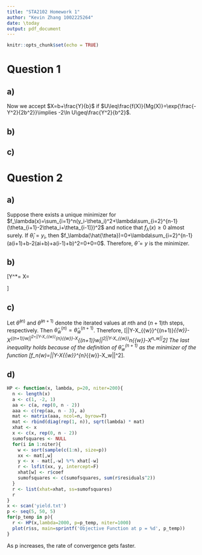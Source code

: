 ```yaml
---
title: "STA2102 Homework 1"
author: "Kevin Zhang 1002225264"
date: \today
output: pdf_document
---
```


```r
knitr::opts_chunk$set(echo = TRUE)
```

\setcounter{MaxMatrixCols}{20}

# Question 1

## a)

\begin{align*}
\frac{f(x)}{g(x)}&=\frac{b}{\sqrt{2\pi}(1-\Phi(b))}\exp\left[\frac{-\left(b+\frac{Y}{b}\right)^2}{2}+b\left(b+\frac{Y}{b}-b\right)\right]\\
&=\frac{b}{\sqrt{2\pi}(1-\Phi(b))}\exp\left[\frac{-b^2-2Y-\frac{Y^2}{b^2}}{2}+Y\right]\\
&=\frac{b}{\sqrt{2\pi}(1-\Phi(b))}\exp\left[\frac{-b^2}{2}-\frac{Y^2}{2b^2}\right]\\
\text{define }M&=\frac{b}{\sqrt{2\pi}(1-\Phi(b))}\exp\left[\frac{-b^2}{2}\right]\\
\text{then }\frac{f(x)}{Mg(x)}&=\exp{\frac{-Y^2}{2b^2}}\leq1\text{ since }e^{-x}\leq\;\forall\;x\geq0
\end{align*}

Now we accept $X=b+\frac{Y}{b}$ if $U\leq\frac{f(X)}{Mg(X)}=\exp{\frac{-Y^2}{2b^2}}\implies -2\ln U\geq\frac{Y^2}{b^2}$.

## b)

\begin{gather*}
\frac{\partial}{\partial x}(\ln f(x)-\ln g(x))=\frac{\partial}{\partial x}\left(\frac{-x^2}{2}-\ln(\sqrt{2\pi}(1-\Phi(b)))-\ln(b)+b(x-b)\right)\\
=-x+b=0\\
\implies x=b\\
\implies M=\frac{1}{\sqrt{2\pi}(1-\Phi(b))}e^{\frac{-b^2}{2}}\times\frac{1}{b}\\
\implies P_{accept}=\frac{1}{M}=\frac{b\sqrt{2\pi}(1-\Phi(b))}{e^{\frac{-b^2}{2}}}
\end{gather*}

## c)

\begin{gather*}
\frac{\partial}{\partial\lambda}(\ln f(x)-\ln g_\lambda(x))=\frac{\partial}{\partial\lambda}\left(\frac{-x^2}{2}-\ln(\sqrt{2\pi}(1-\Phi(b)))+\lambda(x-b)-\ln\lambda\right)=0\\
x-b-\frac{1}{\lambda}=0\\
\implies\lambda=\frac{1}{x-b}\\
\implies \max_{x\geq b}\min_{\lambda>0}(\ln f(x)-\ln g_\lambda(x))=\max_{x\geq b}\left(\frac{-x^2}{2}-\ln(\sqrt{2\pi}(1-\Phi(b)))+\ln(x-b)+1\right)\\
\implies \frac{\partial}{\partial x}\left(\frac{-x^2}{2}-\ln(\sqrt{2\pi}(1-\Phi(b)))+\ln(x-b)+1\right)=0\\
\implies -x+\frac{1}{x-b}=0\\
\implies x^2-bx-1=0\\
\implies x=\frac{b+\sqrt{b^2+4}}{2}\text{ since }x\leq b
\implies \lambda=\frac{1}{\frac{b+\sqrt{b^2+4}}{2}-b}=\frac{2}{\sqrt{b^2+4}-b}
\end{gather*}

# Question 2

## a)

Suppose there exists a unique minimizer for $f_\lambda(x)=\sum_{i=1}^n(y_i-\theta_i)^2+\lambda\sum_{i=2}^{n-1}(\theta_{i+1}-2\theta_i+\theta_{i-1]})^2$ and notice that $f_\lambda(x)\geq0$ almost surely. If $\hat{\theta}_i=y_i$, then $f_\lambda(\hat{\theta})=0+\lambda\sum_{i=2}^{n-1}(a(i+1)+b-2(ai+b)+a(i-1)+b)^2=0+0=0$. Therefore, $\hat{\theta}=y$ is the minimizer.

## b)

\[Y^*=\begin{pmatrix}y_1\\y_2\\ \vdots\\y_n\\0\\0\\ \vdots\\0\end{pmatrix}\qquad
X=\begin{pmatrix}1&0&\cdots&0&0&\cdots&\cdots&\cdots&\cdots&\cdots&0\\
0&1&\cdots&0&0&\cdots&\cdots&\cdots&\cdots&\cdots&0\\
\vdots&&\ddots&\vdots&\vdots\\
0&\cdots&\cdots&1&0&\cdots&\cdots&\cdots&\cdots&\cdots&0\\
0&\cdots&\cdots&0&\sqrt{\lambda}&-2\sqrt{\lambda}&\sqrt{\lambda}&0&\cdots&\cdots&0\\
0&\cdots&\cdots&0&0&\sqrt{\lambda}&-2\sqrt{\lambda}&\sqrt{\lambda}&0&\cdots&0\\
\vdots&&&&&&&&\ddots&&\vdots\\
0&\cdots&\cdots&0&0&\cdots&\cdots&\cdots&\sqrt{\lambda}&-2\sqrt{\lambda}&\sqrt{\lambda}\end{pmatrix}\]

## c)

Let $\hat{\theta}^{(n)}$ and $\hat{\theta}^{(n+1)}$ denote the iterated values at $n$th and $(n+1)$th steps, respectively. Then $\hat{\theta}^{(n)}_{\bar{w}}=\hat{\theta}^{(n+1)}_{\bar{w}}$. Therefore,
\[||Y-X_{\bar{w}}\hat{\theta}^{(n+1)}_{\bar{w}}-X\hat{\theta}^{(n+1)}_w||^2=||Y-X_{\bar{w}}\hat{\theta}^{n}_{\bar{w}}-X\hat{\theta}^{(n+1)}_w||^2\leq||Y-X_{\bar{w}}\hat{\theta}^n_{\bar{w}}-X\hat{\theta}^n_w||^2\]
The last inequality holds because of the definition of $\hat{\theta}^{(n+1)}_w$ as the minimizer of the function \[f_n(\theta_w)=||Y-X_{\bar{w}}\hat{\theta}^{n}_{\bar{w}}-X\theta_w||^2\].

## d)

```r
HP <- function(x, lambda, p=20, niter=200){
  n <- length(x)
  a <- c(1, -2, 1)
  aa <- c(a, rep(0, n - 2))
  aaa <- c(rep(aa, n - 3), a)
  mat <- matrix(aaa, ncol=n, byrow=T)
  mat <- rbind(diag(rep(1, n)), sqrt(lambda) * mat)
  xhat <- x
  x <- c(x, rep(0, n - 2))
  sumofsquares <- NULL
  for(i in 1:niter){
    w <- sort(sample(c(1:n), size=p))
    xx <- mat[,w]
    y <- x - mat[,-w] %*% xhat[-w]
    r <- lsfit(xx, y, intercept=F)
    xhat[w] <- r$coef
    sumofsquares <- c(sumofsquares, sum(r$residuals^2))
  }
  r <- list(xhat=xhat, ss=sumofsquares)
  r
}
x <- scan('yield.txt')
p <- seq(5, 50, 5)
for(p_temp in p){
  r <- HP(x,lambda=2000, p=p_temp, niter=1000)
  plot(r$ss, main=sprintf('Objective Function at p = %d', p_temp))
}
```

As p increases, the rate of convergence gets faster.
















